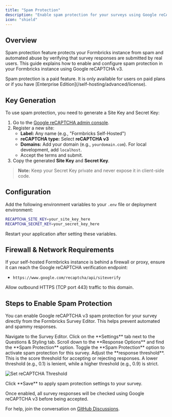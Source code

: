 ```yaml
---
title: "Spam Protection"
description: "Enable spam protection for your surveys using Google reCAPTCHA v3."
icon: "shield"
---
```


## Overview

Spam protection feature protects your Formbricks instance from spam and automated abuse by verifying that survey responses are submitted by real users. This guide explains how to enable and configure spam protection in your Formbricks instance using Google reCAPTCHA v3.

<Note>
  Spam protection is a paid feature. It is only available for users on paid plans or if you have [Enterprise
  Edition](/self-hosting/advanced/license).
</Note>

## Key Generation

To use spam protection, you need to generate a Site Key and Secret Key:

1. Go to the [Google reCAPTCHA admin console](https://www.google.com/recaptcha/admin/create).
2. Register a new site:
   - **Label:** Any name (e.g., "Formbricks Self-Hosted")
   - **reCAPTCHA type:** Select **reCAPTCHA v3**
   - **Domains:** Add your domain (e.g., `yourdomain.com`). For local development, add `localhost`.
   - Accept the terms and submit.
3. Copy the generated **Site Key** and **Secret Key**.

> **Note:** Keep your Secret Key private and never expose it in client-side code.

## Configuration

Add the following environment variables to your `.env` file or deployment environment:

```bash
RECAPTCHA_SITE_KEY=your_site_key_here
RECAPTCHA_SECRET_KEY=your_secret_key_here
```

Restart your application after setting these variables.

## Firewall & Network Requirements

If your self-hosted Formbricks instance is behind a firewall or proxy, ensure it can reach the Google reCAPTCHA verification endpoint:

- `https://www.google.com/recaptcha/api/siteverify`

Allow outbound HTTPS (TCP port 443) traffic to this domain.

## Steps to Enable Spam Protection

You can enable Google reCAPTCHA v3 spam protection for your survey directly from the Formbricks Survey Editor. This helps prevent automated and spammy responses.

<Steps>
  <Step title="Open the Survey Editor">
    Navigate to the Survey Editor.

  </Step>

  <Step title="Go to the Settings Tab">
    Click on the **Settings** tab next to the Questions & Styling tab.

  </Step>

  <Step title="Find Spam Protection Option">
    Scroll down to the **Response Options** and find the **Spam Protection** option.

  </Step>

  <Step title="Enable Spam Protection">
    Toggle the **Spam Protection** option to activate spam protection for this survey.

  </Step>

  <Step title="Set the reCAPTCHA Threshold">
    Adjust the **response threshold**. This is the score threshold for accepting or rejecting responses. A lower threshold (e.g., 0.1) is lenient, while a higher threshold (e.g., 0.9) is strict.

![Set reCAPTCHA Threshold](/images/xm-and-surveys/surveys/general-features/spam-protection/spam-protection.webp)

  </Step>

  <Step title="Save Your Changes">
    Click **Save** to apply spam protection settings to your survey.

  </Step>
</Steps>

Once enabled, all survey responses will be checked using Google reCAPTCHA v3 before being accepted.

For help, join the conversation on [GitHub Discussions](https://github.com/formbricks/formbricks/discussions).
